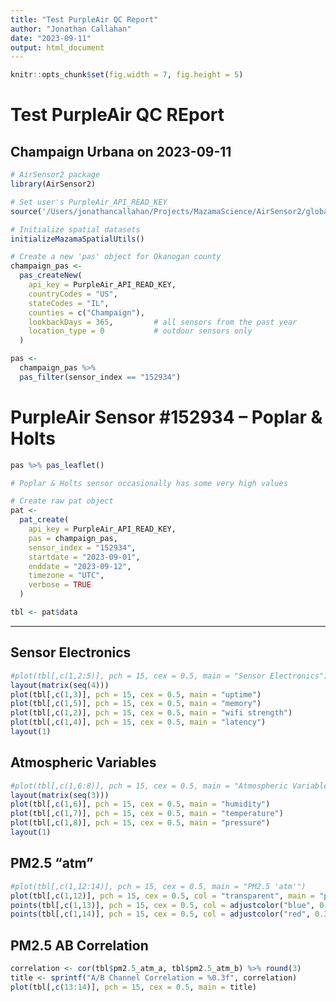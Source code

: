 ```yaml
---
title: "Test PurpleAir QC Report"
author: "Jonathan Callahan"
date: "2023-09-11"
output: html_document
---
```


```r
knitr::opts_chunk$set(fig.width = 7, fig.height = 5)
```

# Test PurpleAir QC REport

## Champaign Urbana on 2023-09-11

```r
# AirSensor2 package
library(AirSensor2)

# Set user's PurpleAir_API_READ_KEY
source('/Users/jonathancallahan/Projects/MazamaScience/AirSensor2/global_vars.R')

# Initialize spatial datasets
initializeMazamaSpatialUtils()

# Create a new 'pas' object for Okanogan county
champaign_pas <-
  pas_createNew(
    api_key = PurpleAir_API_READ_KEY,
    countryCodes = "US",
    stateCodes = "IL",
    counties = c("Champaign"),
    lookbackDays = 365,         # all sensors from the past year
    location_type = 0           # outdoor sensors only
  )

pas <-
  champaign_pas %>%
  pas_filter(sensor_index == "152934")
```

# PurpleAir Sensor \#152934 -- Poplar & Holts

```r
pas %>% pas_leaflet()
```

```r
# Poplar & Holts sensor occasionally has some very high values

# Create raw pat object
pat <-
  pat_create(
    api_key = PurpleAir_API_READ_KEY,
    pas = champaign_pas,
    sensor_index = "152934",
    startdate = "2023-09-01",
    enddate = "2023-09-12",
    timezone = "UTC",
    verbose = TRUE
  )

tbl <- pat$data
```

----

## Sensor Electronics

```r
#plot(tbl[,c(1,2:5)], pch = 15, cex = 0.5, main = "Sensor Electronics")
layout(matrix(seq(4)))
plot(tbl[,c(1,3)], pch = 15, cex = 0.5, main = "uptime")
plot(tbl[,c(1,5)], pch = 15, cex = 0.5, main = "memory")
plot(tbl[,c(1,2)], pch = 15, cex = 0.5, main = "wifi strength")
plot(tbl[,c(1,4)], pch = 15, cex = 0.5, main = "latency")
layout(1)
```

## Atmospheric Variables

```r
#plot(tbl[,c(1,6:8)], pch = 15, cex = 0.5, main = "Atmospheric Variables")
layout(matrix(seq(3)))
plot(tbl[,c(1,6)], pch = 15, cex = 0.5, main = "humidity")
plot(tbl[,c(1,7)], pch = 15, cex = 0.5, main = "temperature")
plot(tbl[,c(1,8)], pch = 15, cex = 0.5, main = "pressure")
layout(1)
```

## PM2.5 "atm"

```r
#plot(tbl[,c(1,12:14)], pch = 15, cex = 0.5, main = "PM2.5 'atm'")
plot(tbl[,c(1,12)], pch = 15, cex = 0.5, col = "transparent", main = "pm2.5_atm")
points(tbl[,c(1,13)], pch = 15, cex = 0.5, col = adjustcolor("blue", 0.3))
points(tbl[,c(1,14)], pch = 15, cex = 0.5, col = adjustcolor("red", 0.3))
```

## PM2.5 AB Correlation

```r
correlation <- cor(tbl$pm2.5_atm_a, tbl$pm2.5_atm_b) %>% round(3)
title <- sprintf("A/B Channel Correlation = %0.3f", correlation)
plot(tbl[,c(13:14)], pch = 15, cex = 0.5, main = title)
```



<!-- # PM2.5 comparison -->
<!-- plot(tbl[,c(1,9,12,15)], pch = 15, cex = 0.5, main = "PM2.5 'alt' vs 'atm' vs 'cf1'") -->




